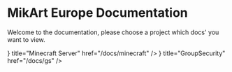 
# MikArt Europe Documentation
Welcome to the documentation, please choose a project which docs' you want to view.

<Cards>
    <Cards.Card
        icon={<Moon />}
        title="Minecraft Server"
        href="/docs/minecraft"
    />
    <Cards.Card
        icon={<Sun />}
        title="GroupSecurity"
        href="/docs/gs"
    />
</Cards>
